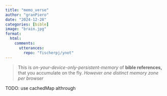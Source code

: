 ```yaml
---
title: "memo_verse"
author: "granPiero" 
date: "2024-12-28"
categories: [bible]
image: "brain.jpg"
format: 
  html:
    comments:
      utterances: 
        repo: "fischerpj/ynot"
---
```


> This is *on-your-device-only-persistent-memory* of **bible references,** that you accumulate on the fly. *However one distinct memory zone per browser*

TODO: use cachedMap althrough

::: {#mainAnchor}
:::

<script src="rapid_ui.js"></script>
